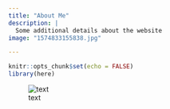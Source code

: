 ```yaml
---
title: "About Me"
description: |
  Some additional details about the website
image: "1574833155838.jpg"

---
```


```r
knitr::opts_chunk$set(echo = FALSE)
library(here)

```
![text](here("1574833155838.jpg"))

